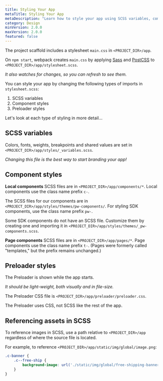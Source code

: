 ```yaml
---
title: Styling Your App
metaTitle: Styling Your App
metaDescription: "Learn how to style your app using SCSS variables, component styles, and preloader styles."
category: Design
minVersion: 2.0.0
maxVersion: 2.0.0
featured: false
---
```


The project scaffold includes a stylesheet `main.css` in `<PROJECT_DIR>/app`.

On `npm start`, webpack creates `main.css` by applying [Sass](https://sass-lang.com/) and [PostCSS](http://postcss.org/) to `<PROJECT_DIR>/app/stylesheet.scss`. 

_It also watches for changes, so you can refresh to see them._

You can style your app by changing the following types of imports in `stylesheet.scss`:

1. SCSS variables
2. Component styles
3. Preloader styles

Let's look at each type of styling in more detail...

## SCSS variables

Colors, fonts, weights, breakpoints and shared values are set in `<PROJECT_DIR>/app/styles/_variables.scss`.

_Changing this file is the best way to start branding your app!_

## Component styles

**Local components** SCSS files are in `<PROJECT_DIR>/app/components/*`. Local components use the class name prefix `c-`.

The SCSS files for our components are in `<PROJECT_DIR>/app/styles/themes/pw-components/`. For styling SDK components, use the class name prefix `pw-`.

Some SDK components do not have an SCSS file. Customize them by creating one and importing it in `<PROJECT_DIR>/app/styles/themes/_pw-components.scss`.

**Page components** SCSS files are in `<PROJECT_DIR>/app/pages/*`. Page components use the class name prefix `t-`. (Pages were formerly called "templates," but the prefix remains unchanged.)

## Preloader styles

The Preloader is shown while the app starts.

_It should be light-weight, both visually and in file-size._

The Preloader CSS file is `<PROJECT_DIR>/app/preloader/preloader.css`.

The Preloader uses CSS, not SCSS like the rest of the app.

## Referencing assets in SCSS

To reference images in SCSS, use a path relative to `<PROJECT_DIR>/app` regardless of where the source file is located.

For example, to reference `<PROJECT_DIR>/app/static/img/global/image.png`:

```scss
.c-banner {
    .c--free-ship {
        background-image: url('./static/img/global/free-shipping-banner.png');
    }
}
```
